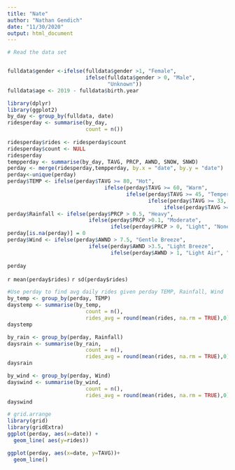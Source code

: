 ```yaml
---
title: "Nate"
author: "Nathan Gendich"
date: "11/30/2020"
output: html_document
---
```




```r
# Read the data set



```


```r
fulldata$gender <-ifelse(fulldata$gender >1, "Female",
                         ifelse(fulldata$gender > 0, "Male",
                                "Unknown"))
fulldata$age <- 2019 - fulldata$birth.year

```

```r
library(dplyr)
library(ggplot2)
by_day <- group_by(fulldata, date)
ridesperday <- summarise(by_day,
                         count = n())
                        
ridesperday$rides <- ridesperday$count
ridesperday$count <- NULL
ridesperday
tempperday <- summarise(by_day, TAVG, PRCP, AWND, SNOW, SNWD)
perday <- merge(ridesperday,tempperday, by.x = "date", by.y = "date")
perday<-unique(perday)
perday$TEMP <- ifelse(perday$TAVG >= 80, "Hot",
                               ifelse(perday$TAVG >= 60, "Warm",
                                      ifelse(perday$TAVG >= 45, "Temperate",
                                             ifelse(perday$TAVG >= 33, "Chilly",
                                                  ifelse(perday$TAVG >= 0, "Freezing")))))
perday$Rainfall <- ifelse(perday$PRCP > 0.5, "Heavy",
                          ifelse(perday$PRCP >0.1, "Moderate",
                                 ifelse(perday$PRCP > 0, "Light", "None")))
perday[is.na(perday)] = 0
perday$Wind <- ifelse(perday$AWND > 7.5, "Gentle Breeze",
                          ifelse(perday$AWND >3.5, "Light Breeze",
                                 ifelse(perday$AWND > 1, "Light Air", "None")))
                                       
perday
```

`r mean(perday$rides)`
`r sd(perday$rides)`


```r
#Use perday to find avg daily rides given perday TEMP, Rainfall, Wind
by_temp <- group_by(perday, TEMP)
daystemp <- summarise(by_temp,
                         count = n(),
                         rides_avg = round(mean(rides, na.rm = TRUE),0))
daystemp

by_rain <- group_by(perday, Rainfall)
daysrain <- summarise(by_rain,
                         count = n(),
                         rides_avg = round(mean(rides, na.rm = TRUE),0))
daysrain

by_wind <- group_by(perday, Wind)
dayswind <- summarise(by_wind,
                         count = n(),
                         rides_avg = round(mean(rides, na.rm = TRUE),0))
dayswind
```

```r
# grid.arrange
library(grid)
library(gridExtra)
ggplot(perday, aes(x=date)) +
  geom_line( aes(y=rides))

ggplot(perday, aes(x=date, y=TAVG))+ 
  geom_line()
```








